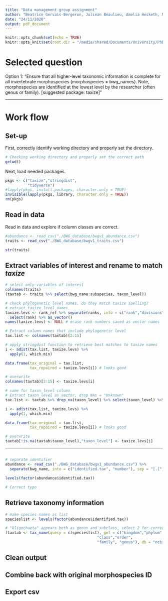 ```yaml
---
title: "Data management group assignment"
author: "Beatrice Gervais-Bergeron, Juliean Beaulieu, Amelia Hesketh, Masumi Stadler"
date: "24/11/2020"
output: pdf_document
---
```


```r
knitr::opts_chunk$set(echo = TRUE)
knitr::opts_knit$set(root.dir = "/media/shared/Documents/University/PhD/Courses/DataManagement/Activity_Session5")
```

# Selected question

Option 1: "Ensure that all higher-level taxonomic information is complete for all invertebrate morphospecies (morphospecies = bwg_names). Note, morphospecies are identified at the lowest level by the researcher (often genus or family). [suggested package: taxize]"

---

# Work flow
## Set-up

First, correctly identify working directory and properly set the directory.
```r
# Checking working directory and properly set the correct path
getwd()
```

Next, load needed packages.
```r
pkgs <- c("taxize","stringdist", 
          "tidyverse")
#lapply(pkgs, install.packages, character.only = TRUE)
invisible(lapply(pkgs, library, character.only = TRUE))
rm(pkgs)
```

## Read in data

Read in data and explore if column classes are correct.
```r
#abundance <- read_csv("./BWG_database/bwgv1_abundance.csv")
traits <- read_csv("./BWG_database/bwgv1_traits.csv")

str(traits)
```

## Extract variables of interest and rename to match *taxize*

```r
# select only variables of interest
colnames(traits)
(taxtab <- traits %>% select(bwg_name:subspecies, taxon_level))
```

```r
# check phylogenetic level names, do they match taxize spelling?
# extract taxize level names
taxize.levs <- rank_ref %>% separate(ranks, into = c("rank","divisions"), sep = ",") %>% 
  select(rank) %>% as_vector()
names(taxize.levs) <- NULL # erase rank numbers saved as vector names

# Extract column names that include phylogenetic level
tax.list <- colnames(taxtab)[2:15]

# apply stringdist function to retrieve best matches to taxize names
i <- adist(tax.list, taxize.levs) %>% 
  apply(1, which.min)

data.frame(tax_original = tax.list,
           tax_repaired = taxize.levs[i]) # looks good

# overwrite
colnames(taxtab)[2:15] <- taxize.levs[i]

# same for taxon_level column
# Extract taxon_level as vector, drop NAs = "Unknown"
tax.list <- taxtab %>% drop_na(taxon_level) %>% select(taxon_level) %>% as_vector()

i <- adist(tax.list, taxize.levs) %>% 
  apply(1, which.min)

data.frame(tax_original = tax.list,
           tax_repaired = taxize.levs[i]) # looks good

# overwrite
taxtab[!is.na(taxtab$taxon_level),"taxon_level"] <- taxize.levs[i]

```

---

##

```r
# separate identifier
abundance <- read_csv("./BWG_database/bwgv1_abundance.csv") %>%
  separate(bwg_name, into = c("identified.tax", "number"), sep = "[.]")

levels(factor(abundance$identified.tax))
```

```r
# Correct typo
```


## Retrieve taxonomy information


```r
# make species names as list
specieslist <- levels(factor(abundance$identified.tax))

# "Oligochaeta" appears both as genus and subclass, select 2 for correct classification
(taxtab <- tax_name(query = c(specieslist), get = c("kingdom","phylum",
                                         "class","order",
                                         "family", "genus"), db = "ncbi"))
```

## Clean output

## Combine back with original morphospecies ID

## Export csv
